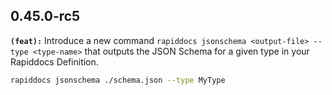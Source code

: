 ## 0.45.0-rc5
**`(feat):`** Introduce a new command `rapiddocs jsonschema <output-file> --type <type-name>`
that outputs the JSON Schema for a given type in your Rapiddocs Definition.

```sh
rapiddocs jsonschema ./schema.json --type MyType
```


